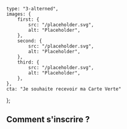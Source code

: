     type: "3-alterned",
    images: {
        first: {
            src: "/placeholder.svg",
            alt: "Placeholder",
        },
        second: {
            src: "/placeholder.svg",
            alt: "Placeholder",
        },
        third: {
            src: "/placeholder.svg",
            alt: "Placeholder",
        },
    },
    cta: "Je souhaite recevoir ma Carte Verte"
};

## Comment s'inscrire ?

